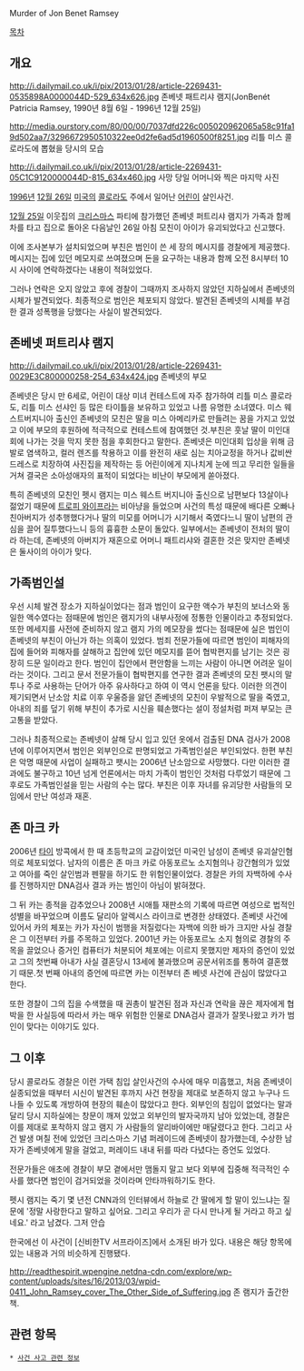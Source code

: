 Murder of Jon Benet Ramsey

[[목차]]
== 개요 ==
http://i.dailymail.co.uk/i/pix/2013/01/28/article-2269431-0535898A0000044D-529_634x626.jpg
존베넷 패트리샤 램지(JonBenét Patricia Ramsey, 1990년 8월 6일 - 1996년 12월 25일)

http://media.ourstory.com/80/00/00/7037dfd226c005020962065a58c91fa19d502aa7/3296672950510322ee0d2fe6ad5d1960500f8251.jpg
리틀 미스 콜로라도에 뽑혔을 당시의 모습

http://i.dailymail.co.uk/i/pix/2013/01/28/article-2269431-05C1C9120000044D-815_634x460.jpg
사망 당일 어머니와 찍은 마지막 사진

[[1996년]] [[12월 26일]] [[미국]]의 [[콜로라도]] 주에서 일어난 [[어린이]] 살인사건.

[[12월 25일]] 이웃집의 [[크리스마스]] 파티에 참가했던 존베넷 퍼트리샤 램지가 가족과 함께 차를 타고 집으로 돌아온 다음날인 26일 아침 모친이 아이가 유괴되었다고 신고했다.

이에 조사본부가 설치되었으며 부친은 범인이 쓴 세 장의 메시지를 경찰에게 제공했다. 메시지는 집에 있던 메모지로 쓰여졌으며 돈을 요구하는 내용과 함께 오전 8시부터 10시 사이에 연락하겠다는 내용이 적혀있었다.

그러나 연락은 오지 않았고 후에 경찰이 그때까지 조사하지 않았던 지하실에서 존베넷의 시체가 발견되었다. 최종적으로 범인은 체포되지 않았다. 발견된 존베넷의 시체를 부검한 결과 성폭행을 당했다는 사실이 발견되었다.

== 존베넷 퍼트리샤 램지 ==
http://i.dailymail.co.uk/i/pix/2013/01/28/article-2269431-0029E3C800000258-254_634x424.jpg
존베넷의 부모

존베넷은 당시 만 6세로, 어린이 대상 미녀 컨테스트에 자주 참가하여 리틀 미스 콜로라도, 리틀 미스 선샤인 등 많은 타이틀을 보유하고 있었고 나름 유명한 소녀였다.
미스 웨스트버지니아 출신인 존베넷의 모친은 딸을 미스 아메리카로 만들려는 꿈을 가지고 있었고 이에 부모의 후원하에 적극적으로 컨테스트에 참여했던 것.부친은 훗날 딸이 미인대회에 나가는 것을 막지 못한 점을 후회한다고 말한다.
존베넷은 미인대회 입상을 위해 금발로 염색하고, 컬러 렌즈를 착용하고 이를 완전히 새로 심는 치아교정을 하거나 값비싼 드레스로 치장하여 사진집을 제작하는 등 어린이에게 지나치게 눈에 띄고 무리한 일들을 거쳐 결국은 소아성애자의 표적이 되었다는 비난이 부모에게 쏟아졌다.   

특히 존베넷의 모친인 펫시 램지는 미스 웨스트 버지니아 출신으로 남편보다 13살이나 젊었기 때문에 [[트로피 와이프]]라는 비아냥을 들었으며 사건의 특성 때문에 배다른 오빠나 친아버지가 성추행했다거나 딸의 미모를 어머니가 시기해서 죽였다느니 딸이 남편의 관심을 끌어 질투했다느니 등의 흉흉한 소문이 돌았다.
일부에서는 존베넷이 전처의 딸이라 하는데, 존베넷의 아버지가 재혼으로 어머니 패트리샤와 결혼한 것은 맞지만 존베넷은 둘사이의 아이가 맞다.

== 가족범인설 ==
우선 시체 발견 장소가 지하실이었다는 점과 범인이 요구한 액수가 부친의 보너스와 동일한 액수였다는 점때문에 범인은 램지가의 내부사정에 정통한 인물이라고 추정되었다. 또한 메세지를 사전에 준비하지 않고 램지 가의 메모장을 썼다는 점때문에 실은 범인이 존베넷의 부친이 아닌가 하는 의혹이 있었다.
범죄 전문가들에 따르면 범인이 피해자의 집에 들어와 피해자를 살해하고 집안에 있던 메모지를 뜯어 협박편지를 남기는 것은 굉장히 드문 일이라고 한다. 범인이 집안에서 편안함을 느끼는 사람이 아니면 어려운 일이라는 것이다.
그리고 문서 전문가들이 협박편지를 연구한 결과 존베넷의 모친 팻시의 말투나 주로 사용하는 단어가 아주 유사하다고 하여 이 역시 언론을 탔다. 
이러한 의견이 제기되면서 난소암 치료 이후 우울증을 앓던 존베넷의 모친이 우발적으로 딸을 죽였고, 아내의 죄를 덮기 위해 부친이 추가로 시신을 훼손했다는 설이 정설처럼 퍼져 부모는 큰 고통을 받았다.

그러나 최종적으로는 존베넷이 살해 당시 입고 있던 옷에서 검출된 DNA 검사가 2008년에 이루어지면서 범인은 외부인으로 판명되었고 가족범인설은 부인되었다. 한편 부친은 악명 때문에 사업이 실패하고 팻시는 2006년 난소암으로 사망했다. 다만 이러한 결과에도 불구하고 10년 넘게 언론에서는 마치 가족이 범인인 것처럼 다루었기 때문에 그 후로도 가족범인설을 믿는 사람의 수는 많다. 
부친은 이후 자녀를 유괴당한 사람들의 모임에서 만난 여성과 재혼.

== 존 마크 카 ==
2006년 [[타이]] 방콕에서 한 때 초등학교의 교감이었던 미국인 남성이 존베넷 유괴살인혐의로 체포되었다. 남자의 이름은 존 마크 카로 아동포르노 소지혐의나 강간혐의가 있었고 여아를 죽인 살인범과 펜팔을 하기도 한 위험인물이었다. 경찰은 카의 자백하에 수사를 진행하지만 DNA검사 결과 카는 범인이 아님이 밝혀졌다.

그 뒤 카는 종적을 감추었으나 2008년 시애틀 재판소의 기록에 따르면 여성으로 법적인 성별을 바꾸었으며 이름도 달리아 알렉시스 라이크로 변경한 상태였다. 존베넷 사건에 있어서 카의 체포는 카가 자신이 범행을 저질렀다는 자백에 의한 바가 크지만 사실 경찰은 그 이전부터 카를 주목하고 있었다. 2001년 카는 아동포르노 소지 혐의로 경찰의 주목을 끌었으나 증거인 컴퓨터가 처분되어 체포에는 이르지 못했지만 제자의 증언이 있었고 그의 첫번째 아내가 사실 결혼당시 13세에 불과했으며 공문서위조를 통하여 결혼했기 때문.첫 번째 아내의 증언에 따르면 카는 이전부터 존 베넷 사건에 관심이 많았다고 한다.

또한 경찰이 그의 집을 수색했을 때 권총이 발견된 점과 자신과 연락을 끊은 제자에게 협박을 한 사실등에 따라서 카는 매우 위험한 인물로 DNA검사 결과가 잘못나왔고 카가 범인이 맞다는 이야기도 있다.

== 그 이후 ==
당시 콜로라도 경찰은 이런 가택 침입 살인사건의 수사에 매우 미흡했고, 처음 존베넷이 실종되었을 때부터 시신이 발견된 후까지 사건 현장을 제대로 보존하지 않고 누구나 드나들 수 있도록 개방하여 현장의 훼손이 많았다고 한다.
외부인의 침입이 없었다는 말과 달리 당시 지하실에는 창문이 깨져 있었고 외부인의 발자국까지 남아 있었는데, 경찰은 이를 제대로 포착하지 않고 램지 가 사람들의 알리바이에만 매달렸다고 한다. 
그리고 사건 발생 며칠 전에 있었던 크리스마스 기념 퍼레이드에 존베넷이 참가했는데, 수상한 남자가 존베넷에게 말을 걸었고, 퍼레이드 내내 뒤를 따라 다녔다는 증언도 있었다.

전문가들은 애초에 경찰이 부모 곁에서만 맴돌지 말고 보다 외부에 집중해 적극적인 수사를 했다면 범인이 검거되었을 것이라며 안타까워하기도 한다.

펫시 램지는 죽기 몇 년전 CNN과의 인터뷰에서 하늘로 간 딸에게 할 말이 있느냐는 질문에 '정말 사랑한다고 말하고 싶어요. 그리고 우리가 곧 다시 만나게 될 거라고 하고 싶네요.' 라고 남겼다. 그저 안습

한국에선 이 사건이 [신비한TV 서프라이즈]에서 소개된 바가 있다. 내용은 해당 항목에 있는 내용과 거의 비슷하게 진행됐다.
   
http://readthespirit.wpengine.netdna-cdn.com/explore/wp-content/uploads/sites/16/2013/03/wpid-0411_John_Ramsey_cover_The_Other_Side_of_Suffering.jpg
존 램지가 출간한 책.

== 관련 항목 ==
 * [[사건 사고 관련 정보]]
